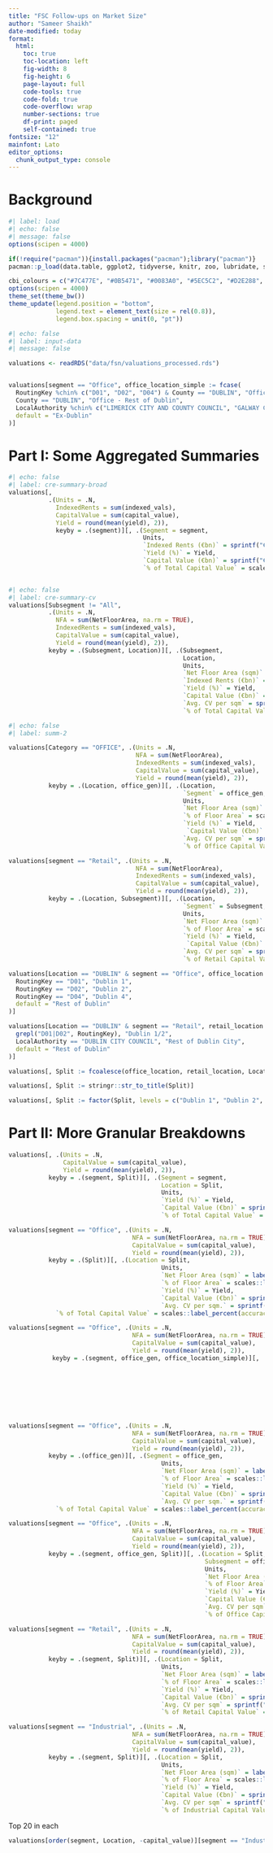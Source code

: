 ```yaml
---
title: "FSC Follow-ups on Market Size"
author: "Sameer Shaikh"
date-modified: today
format: 
  html:
    toc: true
    toc-location: left
    fig-width: 8
    fig-height: 6
    page-layout: full
    code-tools: true
    code-fold: true
    code-overflow: wrap
    number-sections: true
    df-print: paged
    self-contained: true
fontsize: "12"
mainfont: Lato
editor_options: 
  chunk_output_type: console
---
```


# Background

```r
#| label: load
#| echo: false
#| message: false
options(scipen = 4000)

if(!require("pacman")){install.packages("pacman");library("pacman")}
pacman::p_load(data.table, ggplot2, tidyverse, knitr, zoo, lubridate, scales, readxl, kableExtra)

cbi_colours = c("#7C477E", "#0B5471", "#0083A0", "#5EC5C2", "#D2E288", "#007DC5", "#F47D20")
options(scipen = 4000)
theme_set(theme_bw())
theme_update(legend.position = "bottom", 
             legend.text = element_text(size = rel(0.8)), 
             legend.box.spacing = unit(0, "pt"))
```

```r
#| echo: false
#| label: input-data
#| message: false

valuations <- readRDS("data/fsn/valuations_processed.rds")


valuations[segment == "Office", office_location_simple := fcase(
  RoutingKey %chin% c("D01", "D02", "D04") & County == "DUBLIN", "Office - Dublin CBD",
  County == "DUBLIN", "Office - Rest of Dublin",
  LocalAuthority %chin% c("LIMERICK CITY AND COUNTY COUNCIL", "GALWAY CITY COUNCIL", "WATERFORD CITY AND COUNTY COUNCIL"), "Secondary Cities",
  default = "Ex-Dublin"
)]
```

# Part I: Some Aggregated Summaries

```r
#| echo: false
#| label: cre-summary-broad
valuations[, 
           .(Units = .N,
             IndexedRents = sum(indexed_vals), 
             CapitalValue = sum(capital_value), 
             Yield = round(mean(yield), 2)), 
             keyby = .(segment)][, .(Segment = segment,
                                     Units,
                                     `Indexed Rents (€bn)` = sprintf("€%.3fbn", IndexedRents/1e9),
                                     `Yield (%)` = Yield,
                                     `Capital Value (€bn)` = sprintf("€%.3fbn", CapitalValue/1e9),
                                     `% of Total Capital Value` = scales::label_percent(accuracy = 0.1)(CapitalValue/sum(CapitalValue)) )] |> data.table::transpose(make.names =  "Segment", keep.names = "Statistic") |> kable(caption = "Summary Statistics for Commercial Stock, and Broad Segments", align = "ccccc")



```

```r
#| echo: false
#| label: cre-summary-cv
valuations[Subsegment != "All", 
           .(Units = .N, 
             NFA = sum(NetFloorArea, na.rm = TRUE), 
             IndexedRents = sum(indexed_vals), 
             CapitalValue = sum(capital_value), 
             Yield = round(mean(yield), 2)), 
           keyby = .(Subsegment, Location)][, .(Subsegment, 
                                                Location, 
                                                Units, 
                                                `Net Floor Area (sqm)` = label_comma()(NFA), 
                                                `Indexed Rents (€bn)` = sprintf("€%.3fbn", IndexedRents/1e9), 
                                                `Yield (%)` = Yield, 
                                                `Capital Value (€bn)` = sprintf("€%.3fbn", CapitalValue/1e9), 
                                                `Avg. CV per sqm` = sprintf("€%s", format(CapitalValue/NFA, big.mark = ",", digits = 2)),
                                                `% of Total Capital Value` = scales::label_percent(accuracy = 0.1)(CapitalValue/sum(CapitalValue)) )] |> kable(caption = "Summary Statistics for Properties, split by Non-Dublin/Dublin, and Subsegments. Excludes Misc.") 

```

```r
#| echo: false
#| label: summ-2

valuations[Category == "OFFICE", .(Units = .N, 
                                   NFA = sum(NetFloorArea), 
                                   IndexedRents = sum(indexed_vals),
                                   CapitalValue = sum(capital_value), 
                                   Yield = round(mean(yield), 2)), 
           keyby = .(Location, office_gen)][, .(Location, 
                                                `Segment` = office_gen, 
                                                Units, 
                                                `Net Floor Area (sqm)` = label_comma()(NFA), 
                                                `% of Floor Area` = scales::label_percent(accuracy = 0.1)(NFA/sum(NFA)), 
                                                `Yield (%)` = Yield, 
                                                 `Capital Value (€bn)` = sprintf("€%.3fbn", CapitalValue/1e9),
                                                `Avg. CV per sqm` = sprintf("€%s", format(CapitalValue/NFA, big.mark = ",", digits = 2)),
                                                `% of Office Capital Value` = scales::label_percent(accuracy = 0.1)(CapitalValue/sum(CapitalValue)))] |> data.table::transpose(make.names =  "Location", keep.names = "Statistic") |> kable(caption = "Breakdown of Office by Prime / Non-Prime", align = "lccc")
```

```r
valuations[segment == "Retail", .(Units = .N, 
                                   NFA = sum(NetFloorArea), 
                                   IndexedRents = sum(indexed_vals),
                                   CapitalValue = sum(capital_value), 
                                   Yield = round(mean(yield), 2)), 
           keyby = .(Location, Subsegment)][, .(Location, 
                                                `Segment` = Subsegment, 
                                                Units, 
                                                `Net Floor Area (sqm)` = label_comma()(NFA), 
                                                `% of Floor Area` = scales::label_percent(accuracy = 0.1)(NFA/sum(NFA)), 
                                                `Yield (%)` = Yield, 
                                                 `Capital Value (€bn)` = sprintf("€%.3fbn", CapitalValue/1e9),
                                                `Avg. CV per sqm` = sprintf("€%s", format(CapitalValue/NFA, big.mark = ",", digits = 2)),
                                                `% of Retail Capital Value` = scales::label_percent(accuracy = 0.1)(CapitalValue/sum(CapitalValue)))] |> data.table::transpose(make.names =  "Location", keep.names = "Statistic") |> kable(caption = "Breakdown of Retail by Spatial Segments", align = "cccc")

```


```r
valuations[Location == "DUBLIN" & segment == "Office", office_location := fcase(
  RoutingKey == "D01", "Dublin 1",
  RoutingKey == "D02", "Dublin 2",
  RoutingKey == "D04", "Dublin 4",
  default = "Rest of Dublin"
)]

valuations[Location == "DUBLIN" & segment == "Retail", retail_location := fcase(
  grepl("D01|D02", RoutingKey), "Dublin 1/2",
  LocalAuthority == "DUBLIN CITY COUNCIL", "Rest of Dublin City",
  default = "Rest of Dublin"
)]

valuations[, Split := fcoalesce(office_location, retail_location, Location)]

valuations[, Split := stringr::str_to_title(Split)]

valuations[, Split := factor(Split, levels = c("Dublin 1", "Dublin 2", "Dublin 4", "Dublin 1/2", "Rest Of Dublin City", "Rest Of Dublin", "Dublin", "National"), ordered = TRUE)] 
```

# Part II: More Granular Breakdowns

```r
valuations[, .(Units = .N, 
               CapitalValue = sum(capital_value), 
               Yield = round(mean(yield), 2)), 
           keyby = .(segment, Split)][, .(Segment = segment, 
                                          Location = Split, 
                                          Units, 
                                          `Yield (%)` = Yield, 
                                          `Capital Value (€bn)` = sprintf("€%.3fbn", CapitalValue/1e9), 
                                          `% of Total Capital Value` = scales::label_percent(accuracy = 0.1)(CapitalValue/sum(CapitalValue)) )] |> kable(caption = "Granular Breakdown, by Region and Segment", align = "llccccccc")
```

```r
valuations[segment == "Office", .(Units = .N, 
                                  NFA = sum(NetFloorArea, na.rm = TRUE), 
                                  CapitalValue = sum(capital_value), 
                                  Yield = round(mean(yield), 2)), 
           keyby = .(Split)][, .(Location = Split, 
                                          Units, 
                                          `Net Floor Area (sqm)` = label_comma()(NFA), 
                                          `% of Floor Area` = scales::label_percent(accuracy = 0.1)(NFA/sum(NFA)),
                                          `Yield (%)` = Yield, 
                                          `Capital Value (€bn)` = sprintf("€%.3fbn", CapitalValue/1e9), 
                                          `Avg. CV per sqm.` = sprintf("€%s", format(CapitalValue/NFA, big.mark = ",", digits = 2)),
             `% of Total Capital Value` = scales::label_percent(accuracy = 0.1)(CapitalValue/sum(CapitalValue)) )] |> data.table::transpose(make.names =  "Location", keep.names = "Statistic") |> kable(caption = "Granular Breakdown, for Office by Location", align = "lcccccccc")
```

```r

valuations[segment == "Office", .(Units = .N, 
                                  NFA = sum(NetFloorArea, na.rm = TRUE),
                                  CapitalValue = sum(capital_value),
                                  Yield = round(mean(yield), 2)), 
            keyby = .(segment, office_gen, office_location_simple)][, .(Location = office_location_simple, 
                                                                        Subsegment = office_gen, 
                                                                        Units, 
                                                                        `Net Floor Area (sqm)` = label_comma()(NFA), 
                                                                        `% of Floor Area` = scales::label_percent(accuracy = 0.1)(NFA/sum(NFA)),
                                                                        `Yield (%)` = Yield, 
                                                                        `Capital Value €` = CapitalValue,                                                                         `Avg. CV per sqm` = sprintf("€%s", format(CapitalValue/NFA, big.mark = ",", digits = 2)),
                                                                        `% of Office Capital Value` = (CapitalValue/sum(CapitalValue)) )]
```




```r
valuations[segment == "Office", .(Units = .N, 
                                  NFA = sum(NetFloorArea, na.rm = TRUE), 
                                  CapitalValue = sum(capital_value), 
                                  Yield = round(mean(yield), 2)), 
           keyby = .(office_gen)][, .(Segment = office_gen, 
                                          Units, 
                                          `Net Floor Area (sqm)` = label_comma()(NFA), 
                                          `% of Floor Area` = scales::label_percent(accuracy = 0.1)(NFA/sum(NFA)),
                                          `Yield (%)` = Yield, 
                                          `Capital Value (€bn)` = sprintf("€%.3fbn", CapitalValue/1e9), 
                                          `Avg. CV per sqm.` = sprintf("€%s", format(CapitalValue/NFA, big.mark = ",", digits = 2)),
             `% of Total Capital Value` = scales::label_percent(accuracy = 0.1)(CapitalValue/sum(CapitalValue)) )] |> data.table::transpose(make.names =  "Segment", keep.names = "Statistic") |> kable(caption = "Granular Breakdown, for Office by Prime/Non-Prime", align = "lcccccccc")

```

```r
valuations[segment == "Office", .(Units = .N, 
                                  NFA = sum(NetFloorArea, na.rm = TRUE), 
                                  CapitalValue = sum(capital_value), 
                                  Yield = round(mean(yield), 2)), 
           keyby = .(segment, office_gen, Split)][, .(Location = Split, 
                                                      Subsegment = office_gen, 
                                                      Units, 
                                                      `Net Floor Area (sqm)` = label_comma()(NFA), 
                                                      `% of Floor Area` = scales::label_percent(accuracy = 0.1)(NFA/sum(NFA)),
                                                      `Yield (%)` = Yield, 
                                                      `Capital Value (€bn)` = sprintf("€%.3fbn", CapitalValue/1e9), 
                                                      `Avg. CV per sqm` = sprintf("€%s", format(CapitalValue/NFA, big.mark = ",", digits = 2)),
                                                      `% of Office Capital Value` = (CapitalValue/sum(CapitalValue)) )] |> kable(caption = "Office Cross-tabs: Dublin Postcodes vs. Subsegment", align = "lcccccccc")
```

```r
valuations[segment == "Retail", .(Units = .N, 
                                  NFA = sum(NetFloorArea, na.rm = TRUE), 
                                  CapitalValue = sum(capital_value), 
                                  Yield = round(mean(yield), 2)), 
           keyby = .(segment, Split)][, .(Location = Split, 
                                          Units,
                                          `Net Floor Area (sqm)` = label_comma()(NFA),
                                          `% of Floor Area` = scales::label_percent(accuracy = 0.1)(NFA/sum(NFA)),
                                          `Yield (%)` = Yield,
                                          `Capital Value (€bn)` = sprintf("€%.3fbn", CapitalValue/1e9),
                                          `Avg. CV per sqm` = sprintf("€%s", format(CapitalValue/NFA, big.mark = ",", digits = 2)),
                                          `% of Retail Capital Value` = scales::label_percent(accuracy = 0.1)(CapitalValue/sum(CapitalValue)) )] |> data.table::transpose(make.names =  "Location", keep.names = "Statistic") |> kable(caption = "Retail Segments", align = "lcccccccc")

```

```r
valuations[segment == "Industrial", .(Units = .N, 
                                  NFA = sum(NetFloorArea, na.rm = TRUE), 
                                  CapitalValue = sum(capital_value), 
                                  Yield = round(mean(yield), 2)), 
           keyby = .(segment, Split)][, .(Location = Split, 
                                          Units,
                                          `Net Floor Area (sqm)` = label_comma()(NFA),
                                          `% of Floor Area` = scales::label_percent(accuracy = 0.1)(NFA/sum(NFA)),
                                          `Yield (%)` = Yield,
                                          `Capital Value (€bn)` = sprintf("€%.3fbn", CapitalValue/1e9),
                                          `Avg. CV per sqm` = sprintf("€%s", format(CapitalValue/NFA, big.mark = ",", digits = 2)),
                                          `% of Industrial Capital Value` = scales::label_percent(accuracy = 0.1)(CapitalValue/sum(CapitalValue)) )] |> data.table::transpose(make.names =  "Location", keep.names = "Statistic") |> kable(caption = "Industrial - Dublin/Non-Dublin", align = "lcccccccc")
```

Top 20 in each

```r
valuations[order(segment, Location, -capital_value)][segment == "Industrial", .SD[1:20], by = .(segment, Location)][, .(Location, Uses, Address, County, `Indexed Rents` = sprintf("€%s", format(indexed_vals, big.mark = ",", digits = 2)), `Capital Value` = sprintf("€%s", format(capital_value, big.mark = ",", digits = 2)))] |> kable()

```

